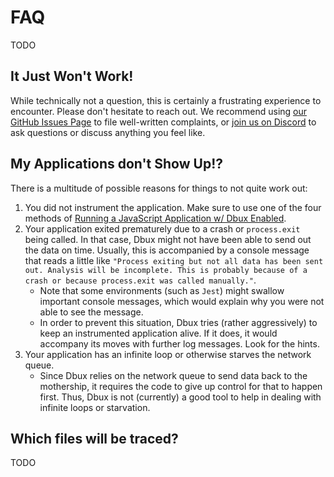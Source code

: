 
# FAQ

TODO

## It Just Won't Work!

While technically not a question, this is certainly a frustrating experience to encounter. Please don't hesitate to reach out. We recommend using [our GitHub Issues Page](https://github.com/Domiii/dbux/issues) to file well-written complaints, or [join us on Discord](https://discord.gg/QKgq9ZE) to ask questions or discuss anything you feel like.


## My Applications don't Show Up!?

There is a multitude of possible reasons for things to not quite work out:

1. You did not instrument the application. Make sure to use one of the four methods of [Running a JavaScript Application w/ Dbux Enabled](../using-dbux/overview#run-application-w-dbux-enabled).
2. Your application exited prematurely due to a crash or `process.exit` being called. In that case, Dbux might not have been able to send out the data on time. Usually, this is accompanied by a console message that reads a little like `"Process exiting but not all data has been sent out. Analysis will be incomplete. This is probably because of a crash or because process.exit was called manually."`.
   * Note that some environments (such as `Jest`) might swallow important console messages, which would explain why you were not able to see the message.
   * In order to prevent this situation, Dbux tries (rather aggressively) to keep an instrumented application alive. If it does, it would accompany its moves with further log messages. Look for the hints.
3. Your application has an infinite loop or otherwise starves the network queue.
   * Since Dbux relies on the network queue to send data back to the mothership, it requires the code to give up control for that to happen first. Thus, Dbux is not (currently) a good tool to help in dealing with infinite loops or starvation.


## Which files will be traced?

TODO
